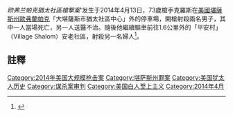{{infobox civilian attack
| title       = 美國堪薩斯州歐弗蘭帕克猶太社區槍擊案
| map         = 
| map_caption = 
| location    = [[美國|美國]][[堪薩斯州|堪薩斯州]][[歐弗蘭帕克|歐弗蘭帕克]]
| coordinates =
| date        = 2014年4月13日
| time        = 下午1時至2時45分
| timezone    = 
| fatalities  = 3
| injuries    = 
| susperp     = [[弗雷澤·格倫·克羅斯|弗雷澤·格倫·克羅斯]](73歲) 
| weapons     = [[散彈槍|散彈槍]]<ref name="3 dead after suburban Kansas City shooting">{{Cite web |url=http://news.yahoo.com/3-dead-suburban-kansas-city-shooting-202647011.html |title="3 dead after suburban Kansas City shooting" |accessdate=2014-04-20 |archive-date=2014-04-17 |archive-url=https://web.archive.org/web/20140417073405/http://news.yahoo.com/3-dead-suburban-kansas-city-shooting-202647011.html |dead-url=no }}</ref><ref name="Shootings at Jewish centers in Kansas City leave 3 dead">{{Cite web |url=http://www.usatoday.com/story/news/nation/2014/04/13/suburban-kansas-city-shooting/7674747/ |title="Shootings at Jewish centers in Kansas City leave 3 dead" |accessdate=2014-04-20 |archive-date=2014-04-22 |archive-url=https://web.archive.org/web/20140422055253/http://www.usatoday.com/story/news/nation/2014/04/13/suburban-kansas-city-shooting/7674747/ |dead-url=no }}</ref><br>[[手槍|手槍]]<ref name="F. Glenn Miller Jr. faces two murder charges in Jewish facility shootings">{{Cite web |url=http://www.kansascity.com/2014/04/15/4961084/suspect-in-jewish-facility-shootings.html |title="F. Glenn Miller Jr. faces two murder charges in Jewish facility shootings" |accessdate=2014-04-20 |archive-date=2014-04-18 |archive-url=https://web.archive.org/web/20140418042953/http://www.kansascity.com/2014/04/15/4961084/suspect-in-jewish-facility-shootings.html |dead-url=no }}</ref>
}}

''欧弗兰帕克猶太社區槍擊案'''发生于2014年4月13日，73歲槍手克羅斯在[[美國|美國]][[堪薩斯州|堪薩斯州]][[歐弗蘭帕克|歐弗蘭帕克]]「大堪薩斯市猶太社區中心」外的停車場，開槍射殺兩名男子，其中一人當場死亡，另一人送醫不治。隨後他繼續驅車前往1.6公里外的「平安村」（Village Shalom）安老社區，射殺另一名婦人<ref>{{Cite web |url=http://news.ltn.com.tw/news/world/paper/770748 |title=73歲白人掃射美猶太社區 3死 - 國際 - 自由時報電子報 |accessdate=2014-04-20 |archive-date=2014-04-15 |archive-url=https://web.archive.org/web/20140415215727/http://news.ltn.com.tw/news/world/paper/770748 |dead-url=no }}</ref>。

==註釋==
{{Reflist|2}}

[[Category:2014年美国大规模枪击案|Category:2014年美国大规模枪击案]]
[[Category:堪萨斯州罪案|Category:堪萨斯州罪案]]
[[Category:美国犹太人历史|Category:美国犹太人历史]]
[[Category:谋杀案审判|Category:谋杀案审判]]
[[Category:美国白人至上主义|Category:美国白人至上主义]]
[[Category:2014年4月|Category:2014年4月]]